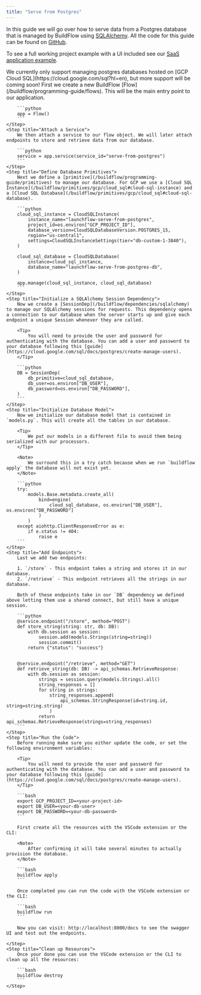 ```yaml
---
title: "Serve from Postgres"
---
```


In this guide we will go over how to serve data from a Postgres database that is managed by BuildFlow using [SQLAlchemy](https://docs.sqlalchemy.org/en/20/). 
All the code for this guide can be found on [GitHub](https://github.com/launchflow/buildflow-samples/tree/main/serve-from-postgres).


To see a full working project example with a UI included see our [SaaS application example](/buildflow/examples/saas).

<Note>
    We currently only support managing postgres databases hosted on [GCP Cloud SQL](https://cloud.google.com/sql?hl=en), but more support will be coming soon!
</Note>

<Steps>
    <Step title="Initialize Flow">
        First we create a new BuildFlow [Flow](/buildflow/programming-guide/flows). This will be the main entry point to our application.

        ```python
        app = Flow()
        ```
    </Step>
    <Step title="Attach a Service">
        We then attach a service to our flow object. We will later attach endpoints to store and retrieve data from our database.

        ```python
        service = app.service(service_id="serve-from-postgres")
        ```
    </Step>
    <Step title="Define Database Primitives">
        Next we define a [primitive](/buildflow/programming-guide/primitives) to manage our database. For GCP we use a [Cloud SQL Instance](/buildflow/primitives/gcp/cloud_sql#cloud-sql-instance) and a [Cloud SQL Database](/buildflow/primitives/gcp/cloud_sql#cloud-sql-database).

        ```python
        cloud_sql_instance = CloudSQLInstance(
            instance_name="launchflow-serve-from-postgres",
            project_id=os.environ["GCP_PROJECT_ID"],
            database_version=CloudSQLDatabaseVersion.POSTGRES_15,
            region="us-central1",
            settings=CloudSQLInstanceSettings(tier="db-custom-1-3840"),
        )

        cloud_sql_database = CloudSQLDatabase(
            instance=cloud_sql_instance,
            database_name="launchflow-serve-from-postgres-db",
        )

        app.manage(cloud_sql_instance, cloud_sql_database)
        ```
    </Step>
    <Step title="Initialize a SQLAlchemy Session Dependency">
        Now we create a [SessionDep](/buildflow/dependencies/sqlalchemy) to manage our SQLAlchemy sessions for requests. This dependency opens a connection to our database when the server starts up and give each endpoint a unique Session whenever they are called.

        <Tip>
            You will need to provide the user and password for authenticating with the database. You can add a user and password to your database following this [guide](https://cloud.google.com/sql/docs/postgres/create-manage-users).
        </Tip>

        ```python
        DB = SessionDep(
            db_primitive=cloud_sql_database,
            db_user=os.environ["DB_USER"],
            db_password=os.environ["DB_PASSWORD"],
        )
        ```
    </Step>
    <Step title="Initialize Database Model">
        Now we initialize our database model that is contained in `models.py`. This will create all the tables in our database.

        <Tip>
            We put our models in a different file to avoid them being serialized with our processors.
        </Tip>

        <Note>
            We surround this in a try catch because when we run `buildflow apply` the database will not exist yet.
        </Note>

        ```python
        try:
            models.Base.metadata.create_all(
                bind=engine(
                    cloud_sql_database, os.environ["DB_USER"], os.environ["DB_PASSWORD"]
                )
            )
        except aiohttp.ClientResponseError as e:
            if e.status != 404:
                raise e
        ```
    </Step>
    <Step title="Add Endpoints">
        Last we add two endpoints:
        
        1. `/store` - This endpoint takes a string and stores it in our database.
        2. `/retrieve` - This endpoint retrieves all the strings in our database.

        Both of these endpoints take in our `DB` dependency we defined above letting them use a shared connect, but still have a unique session.

        ```python
        @service.endpoint("/store", method="POST")
        def store_string(string: str, db: DB):
            with db.session as session:
                session.add(models.Strings(string=string))
                session.commit()
            return {"status": "success"}


        @service.endpoint("/retrieve", method="GET")
        def retrieve_string(db: DB) -> api_schemas.RetrieveResponse:
            with db.session as session:
                strings = session.query(models.Strings).all()
                string_responses = []
                for string in strings:
                    string_responses.append(
                        api_schemas.StringResponse(id=string.id, string=string.string)
                    )
                return api_schemas.RetrieveResponse(strings=string_responses)
        ```
    </Step>
    <Step title="Run the Code">
        Before running make sure you either update the code, or set the following environment variables:
        
        <Tip>
            You will need to provide the user and password for authenticating with the database. You can add a user and password to your database following this [guide](https://cloud.google.com/sql/docs/postgres/create-manage-users).
        </Tip>

        ```bash
        export GCP_PROJECT_ID=<your-project-id>
        export DB_USER=<your-db-user>
        export DB_PASSWORD=<your-db-password>
        ```

        First create all the resources with the VSCode extension or the CLI:

        <Note>
            After confirming it will take several minutes to actually provision the database.
        </Note>

        ```bash
        buildflow apply
        ```

        Once completed you can run the code with the VSCode extension or the CLI:

        ```bash
        buildflow run
        ```

        Now you can visit: http://localhost:8000/docs to see the swagger UI and test out the endpoints.

    </Step>
    <Step title="Clean up Resources">
        Once your done you can use the VSCode extension or the CLI to clean up all the resources:

        ```bash
        buildflow destroy
        ```
    </Step>
</Steps>